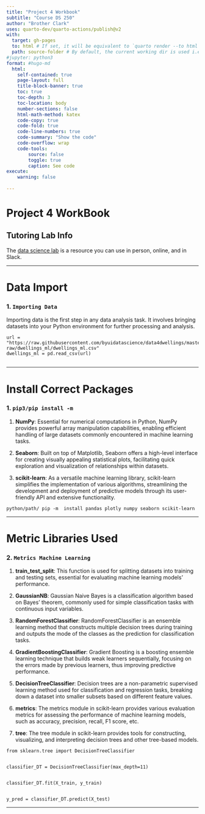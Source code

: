 ```yaml
---
title: "Project 4 Workbook"
subtitle: "Course DS 250"
author: "Brother Clark"
uses: quarto-dev/quarto-actions/publish@v2
with:
  target: gh-pages
  to: html # If set, it will be equivalent to `quarto render --to html`
  path: source-folder # By default, the current working dir is used i.e `quarto render .`
#jupyter: python3
format: #hugo-md
  html:
    self-contained: true
    page-layout: full
    title-block-banner: true
    toc: true
    toc-depth: 3
    toc-location: body
    number-sections: false
    html-math-method: katex
    code-copy: true
    code-fold: true
    code-line-numbers: true
    code-summary: "Show the code"
    code-overflow: wrap
    code-tools:
        source: false
        toggle: true
        caption: See code
execute:
    warning: false
    
---
```



# Project 4 WorkBook


## Tutoring Lab Info
The [data science lab](https://byuidatascience.github.io/lab/) is a resource you can use in person, online, and in Slack.

---


# Data Import




### 1. ` Importing Data`

:::{.callout-tip collapse="true" title="Importing Data"}


Importing data is the first step in any data analysis task. It involves bringing datasets into your Python environment for further processing and analysis.

:::

```.python

url = "https://raw.githubusercontent.com/byuidatascience/data4dwellings/master/data-raw/dwellings_ml/dwellings_ml.csv"
dwellings_ml = pd.read_csv(url)


```
---






# Install Correct Packages



### 1. ` pip3/pip install -m`

:::{.callout-tip collapse="true" title="Install Packages"}


1. **NumPy**: Essential for numerical computations in Python, NumPy provides powerful array manipulation capabilities, enabling efficient handling of large datasets commonly encountered in machine learning tasks.

2. **Seaborn**: Built on top of Matplotlib, Seaborn offers a high-level interface for creating visually appealing statistical plots, facilitating quick exploration and visualization of relationships within datasets.

3. **scikit-learn**: As a versatile machine learning library, scikit-learn simplifies the implementation of various algorithms, streamlining the development and deployment of predictive models through its user-friendly API and extensive functionality.


:::

```.python
python/path/ pip -m  install pandas plotly numpy seaborn scikit-learn
```

---




# Metric Libraries Used





### 2. ` Metrics Machine Learning `


:::{.callout-tip collapse="true" title="Metric Machine Learning"}

1. **train_test_split**: This function is used for splitting datasets into training and testing sets, essential for evaluating machine learning models' performance.

2. **GaussianNB**: Gaussian Naive Bayes is a classification algorithm based on Bayes' theorem, commonly used for simple classification tasks with continuous input variables.

3. **RandomForestClassifier**: RandomForestClassifier is an ensemble learning method that constructs multiple decision trees during training and outputs the mode of the classes as the prediction for classification tasks.

4. **GradientBoostingClassifier**: Gradient Boosting is a boosting ensemble learning technique that builds weak learners sequentially, focusing on the errors made by previous learners, thus improving predictive performance.

5. **DecisionTreeClassifier**: Decision trees are a non-parametric supervised learning method used for classification and regression tasks, breaking down a dataset into smaller subsets based on different feature values.

6. **metrics**: The metrics module in scikit-learn provides various evaluation metrics for assessing the performance of machine learning models, such as accuracy, precision, recall, F1 score, etc.

7. **tree**: The tree module in scikit-learn provides tools for constructing, visualizing, and interpreting decision trees and other tree-based models.

:::


```.python
from sklearn.tree import DecisionTreeClassifier


classifier_DT = DecisionTreeClassifier(max_depth=11)


classifier_DT.fit(X_train, y_train)


y_pred = classifier_DT.predict(X_test)
```

---